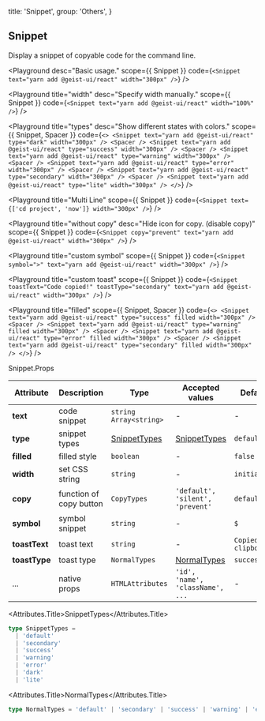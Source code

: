 
  title: 'Snippet',
  group: 'Others',
}

## Snippet

Display a snippet of copyable code for the command line.

<Playground
  desc="Basic usage."
  scope={{ Snippet }}
  code={`
<Snippet text="yarn add @geist-ui/react" width="300px" />
`}
/>

<Playground
  title="width"
  desc="Specify width manually."
  scope={{ Snippet }}
  code={`
<Snippet text="yarn add @geist-ui/react" width="100%" />
`}
/>

<Playground
  title="types"
  desc="Show different states with colors."
  scope={{ Snippet, Spacer }}
  code={`
<>
  <Snippet text="yarn add @geist-ui/react" type="dark" width="300px" />
  <Spacer />
  <Snippet text="yarn add @geist-ui/react" type="success" width="300px" />
  <Spacer />
  <Snippet text="yarn add @geist-ui/react" type="warning" width="300px" />
  <Spacer />
  <Snippet text="yarn add @geist-ui/react" type="error" width="300px" />
  <Spacer />
  <Snippet text="yarn add @geist-ui/react" type="secondary" width="300px" />
  <Spacer />
  <Snippet text="yarn add @geist-ui/react" type="lite" width="300px" />
</>
`}
/>

<Playground
  title="Multi Line"
  scope={{ Snippet }}
  code={`
<Snippet text={['cd project', 'now']} width="300px" />
`}
/>

<Playground
  title="without copy"
  desc="Hide icon for copy. (disable copy)"
  scope={{ Snippet }}
  code={`
<Snippet copy="prevent" text="yarn add @geist-ui/react" width="300px" />
`}
/>

<Playground
  title="custom symbol"
  scope={{ Snippet }}
  code={`
<Snippet symbol=">" text="yarn add @geist-ui/react" width="300px" />
`}
/>

<Playground
  title="custom toast"
  scope={{ Snippet }}
  code={`
<Snippet toastText="Code copied!" toastType="secondary" text="yarn add @geist-ui/react" width="300px" />
`}
/>

<Playground
  title="filled"
  scope={{ Snippet, Spacer }}
  code={`
<>
  <Snippet text="yarn add @geist-ui/react" type="success" filled width="300px" />
  <Spacer />
  <Snippet text="yarn add @geist-ui/react" type="warning" filled width="300px" />
  <Spacer />
  <Snippet text="yarn add @geist-ui/react" type="error" filled width="300px" />
  <Spacer />
  <Snippet text="yarn add @geist-ui/react" type="secondary" filled width="300px" />
</>
`}
/>

<Attributes edit="/pages/en-us/components/snippet.mdx">
<Attributes.Title>Snippet.Props</Attributes.Title>

| Attribute     | Description             | Type                          | Accepted values                  | Default                |
| ------------- | ----------------------- | ----------------------------- | -------------------------------- | ---------------------- |
| **text**      | code snippet            | `string` `Array<string>`      | -                                | -                      |
| **type**      | snippet types           | [SnippetTypes](#snippettypes) | [SnippetTypes](#snippettypes)    | `default`              |
| **filled**    | filled style            | `boolean`                     | -                                | `false`                |
| **width**     | set CSS string          | `string`                      | -                                | `initial`              |
| **copy**      | function of copy button | `CopyTypes`                   | `'default', 'silent', 'prevent'` | `default`              |
| **symbol**    | symbol snippet          | `string`                      | -                                | `$`                    |
| **toastText** | toast text              | `string`                      | -                                | `Copied to clipboard!` |
| **toastType** | toast type              | `NormalTypes`                 | [NormalTypes](#normaltypes)      | `success`              |
| ...           | native props            | `HTMLAttributes`              | `'id', 'name', 'className', ...` | -                      |

<Attributes.Title>SnippetTypes</Attributes.Title>

```ts
type SnippetTypes =
  | 'default'
  | 'secondary'
  | 'success'
  | 'warning'
  | 'error'
  | 'dark'
  | 'lite'
```

<Attributes.Title>NormalTypes</Attributes.Title>

```ts
type NormalTypes = 'default' | 'secondary' | 'success' | 'warning' | 'error'
```

</Attributes>

